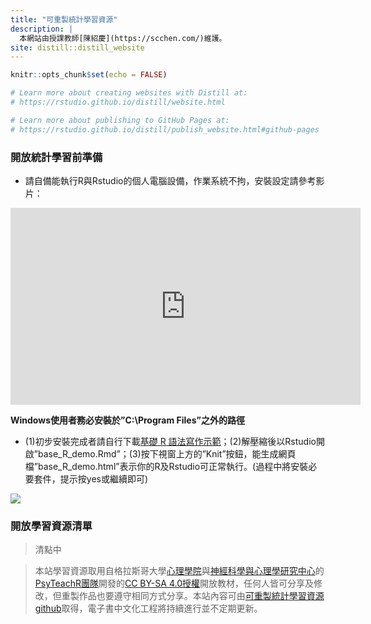 ```yaml
---
title: "可重製統計學習資源"
description: |
  本網站由授課教師[陳紹慶](https://scchen.com/)維護。
site: distill::distill_website
---
```


```r
knitr::opts_chunk$set(echo = FALSE)

# Learn more about creating websites with Distill at:
# https://rstudio.github.io/distill/website.html

# Learn more about publishing to GitHub Pages at:
# https://rstudio.github.io/distill/publish_website.html#github-pages

```


### 開放統計學習前準備

- 請自備能執行R與Rstudio的個人電腦設備，作業系統不拘，安裝設定請參考影片：

<iframe width="560" height="315" src="https://www.youtube.com/embed/TRQbovHGLQk" title="YouTube video player" frameborder="0" allow="accelerometer; autoplay; clipboard-write; encrypted-media; gyroscope; picture-in-picture" allowfullscreen></iframe>

**Windows使用者務必安裝於"C:\\Program Files"之外的路徑**

- (1)初步安裝完成者請自行下載[基礎 R 語法寫作示範](https://rstat-project.github.io/seed_courses/base_R_demo.zip)；(2)解壓縮後以Rstudio開啟"base_R_demo.Rmd"；(3)按下視窗上方的"Knit"按鈕，能生成網頁檔"base_R_demo.html"表示你的R及Rstudio可正常執行。(過程中將安裝必要套件，提示按yes或繼續即可)

![](images/Rmd_first_knit.png)

### 開放學習資源清單

> 清點中

<!---
2022/2/16 blocked 
> leve 1與level 2電子書為本課程主要學習材料，修課學生可參考[課程大綱](syllabus.html)依單元順序學習。有github帳號者皆可在課程討論區發言。“可重製統計中文示範系列”是再進階的學習材料，提供更熟練R與資料科學方法的同學自修。


- [psyteachr undergraduate level 1](/ug1-practical/)

  - [level 1課程討論區](https://github.com/Rstat-project/ug1-practical/discussions)

- [psyteachr undergraduate level 2](/ug2-practical/)

- [可重製統計中文示範系列](/Reproducible_STAT/)
--->


> 本站學習資源取用自格拉斯哥大學[心理學院](https://www.gla.ac.uk/schools/psychology/)與[神經科學與心理學研究中心](https://www.gla.ac.uk/researchinstitutes/neurosciencepsychology/)的[PsyTeachR團隊](https://psyteachr.github.io/)開發的[CC BY-SA 4.0授權](https://creativecommons.org/licenses/by-sa/4.0/deed.zh_TW)開放教材，任何人皆可分享及修改，但重製作品也要遵守相同方式分享。本站內容可由[可重製統計學習資源 github](https://github.com/Rstat-project)取得，電子書中文化工程將持續進行並不定期更新。
